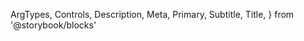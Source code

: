  ArgTypes,
  Controls,
  Description,
  Meta,
  Primary,
  Subtitle,
  Title,
} from '@storybook/blocks'


<Meta of={SelectStories} />

<Title />

<Subtitle />

<Description />

---

## Props

On top of all the props, attributes and event handler you can set on a
`<button />` element, the component accepts the following props:

<ArgTypes />

## Playground

<Primary />

<Controls />
